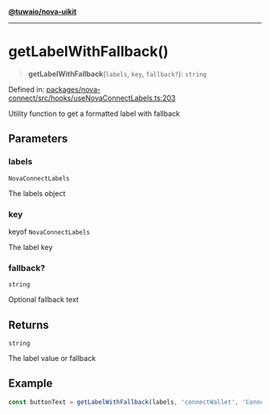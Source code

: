 [**@tuwaio/nova-uikit**](../../../../README.md)

***

# getLabelWithFallback()

> **getLabelWithFallback**(`labels`, `key`, `fallback?`): `string`

Defined in: [packages/nova-connect/src/hooks/useNovaConnectLabels.ts:203](https://github.com/TuwaIO/nova-uikit/blob/f8fbd4bb56f345752167ec5638defb147ac53936/packages/nova-connect/src/hooks/useNovaConnectLabels.ts#L203)

Utility function to get a formatted label with fallback

## Parameters

### labels

`NovaConnectLabels`

The labels object

### key

keyof `NovaConnectLabels`

The label key

### fallback?

`string`

Optional fallback text

## Returns

`string`

The label value or fallback

## Example

```typescript
const buttonText = getLabelWithFallback(labels, 'connectWallet', 'Connect');
```
